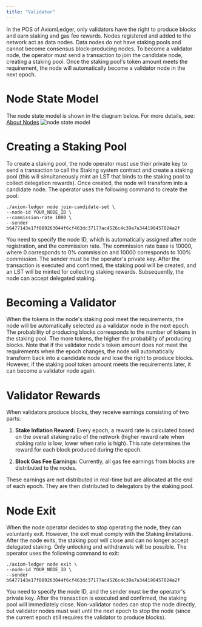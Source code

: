 ```yaml
---
title: "Validator"
---
```


In the POS of AxiomLedger, only validators have the right to produce blocks and earn staking and gas fee rewards. Nodes registered and added to the network act as data nodes. Data nodes do not have staking pools and cannot become consensus block-producing nodes. To become a validator node, the operator must send a transaction to join the candidate node, creating a staking pool. Once the staking pool's token amount meets the requirement, the node will automatically become a validator node in the next epoch.

# Node State Model

The node state model is shown in the diagram below. For more details, see: [About Nodes](/en/documentation/nodes/about)
![node state model](en/images/staking/node-state-model.png)

# Creating a Staking Pool

To create a staking pool, the node operator must use their private key to send a transaction to call the Staking system contract and create a staking pool (this will simultaneously mint an LST that binds to the staking pool to collect delegation rewards). Once created, the node will transform into a candidate node.
The operator uses the following command to create the pool:
```shell
./axiom-ledger node join-candidate-set \
--node-id YOUR_NODE_ID \
--commission-rate 1000 \
--sender b6477143e17f889263044f6cf463dc37177ac4526c4c39a7a344198457024a2f
```
You need to specify the node ID, which is automatically assigned after node registration, and the commission rate. The commission rate base is 10000, where 0 corresponds to 0% commission and 10000 corresponds to 100% commission. The sender must be the operator's private key.
After the transaction is executed and confirmed, the staking pool will be created, and an LST will be minted for collecting staking rewards. Subsequently, the node can accept delegated staking.

# Becoming a Validator

When the tokens in the node's staking pool meet the requirements, the node will be automatically selected as a validator node in the next epoch. The probability of producing blocks corresponds to the number of tokens in the staking pool. The more tokens, the higher the probability of producing blocks.
Note that if the validator node's token amount does not meet the requirements when the epoch changes, the node will automatically transform back into a candidate node and lose the right to produce blocks. However, if the staking pool token amount meets the requirements later, it can become a validator node again.

# Validator Rewards

When validators produce blocks, they receive earnings consisting of two parts:

1. **Stake Inflation Reward:** Every epoch, a reward rate is calculated based on the overall staking ratio of the network (higher reward rate when staking ratio is low, lower when ratio is high). This rate determines the reward for each block produced during the epoch.

2. **Block Gas Fee Earnings:** Currently, all gas fee earnings from blocks are distributed to the nodes.

These earnings are not distributed in real-time but are allocated at the end of each epoch. They are then distributed to delegators by the staking pool.

# Node Exit

When the node operator decides to stop operating the node, they can voluntarily exit. However, the exit must comply with the Staking limitations. After the node exits, the staking pool will close and can no longer accept delegated staking. Only unlocking and withdrawals will be possible.
The operator uses the following command to exit:
```shell
./axiom-ledger node exit \
--node-id YOUR_NODE_ID \
--sender b6477143e17f889263044f6cf463dc37177ac4526c4c39a7a344198457024a2f
```
You need to specify the node ID, and the sender must be the operator's private key.
After the transaction is executed and confirmed, the staking pool will immediately close. Non-validator nodes can stop the node directly, but validator nodes must wait until the next epoch to stop the node (since the current epoch still requires the validator to produce blocks).